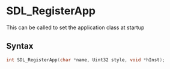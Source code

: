 = SDL_RegisterApp =

This can be called to set the application class at startup 

== Syntax ==

<syntaxhighlight lang='c'>
int SDL_RegisterApp(char *name, Uint32 style, void *hInst);
</syntaxhighlight>


